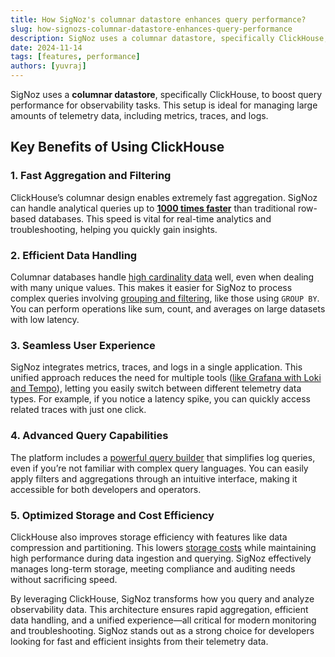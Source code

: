 ```yaml
---
title: How SigNoz's columnar datastore enhances query performance?
slug: how-signozs-columnar-datastore-enhances-query-performance
description: SigNoz uses a columnar datastore, specifically ClickHouse, to boost query performance for observability tasks. This setup is ideal for managing large amounts of telemetry data, including metrics, traces, and logs.
date: 2024-11-14
tags: [features, performance]
authors: [yuvraj]
---
```


SigNoz uses a **columnar datastore**, specifically ClickHouse, to boost query performance for observability tasks. This setup is ideal for managing large amounts of telemetry data, including metrics, traces, and logs.

## Key Benefits of Using ClickHouse

### 1. Fast Aggregation and Filtering

ClickHouse’s columnar design enables extremely fast aggregation. SigNoz can handle analytical queries up to [**1000 times faster**](https://signoz.io/log-management/) than traditional row-based databases. This speed is vital for real-time analytics and troubleshooting, helping you quickly gain insights.

### 2. Efficient Data Handling

Columnar databases handle [high cardinality data](https://signoz.io/blog/high-cardinality-data/) well, even when dealing with many unique values. This makes it easier for SigNoz to process complex queries involving [grouping and filtering](https://signoz.io/docs/userguide/query-builder/#aggregation-and-grouping-), like those using `GROUP BY`. You can perform operations like sum, count, and averages on large datasets with low latency.

### 3. Seamless User Experience

SigNoz integrates metrics, traces, and logs in a single application. This unified approach reduces the need for multiple tools ([like Grafana with Loki and Tempo](https://signoz.io/product-comparison/signoz-vs-grafana/)), letting you easily switch between different telemetry data types. For example, if you notice a latency spike, you can quickly access related traces with just one click.

### 4. Advanced Query Capabilities

The platform includes a [powerful query builder](https://signoz.io/docs/userguide/query-builder/) that simplifies log queries, even if you’re not familiar with complex query languages. You can easily apply filters and aggregations through an intuitive interface, making it accessible for both developers and operators.

### 5. Optimized Storage and Cost Efficiency

ClickHouse also improves storage efficiency with features like data compression and partitioning. This lowers [storage costs](https://signoz.io/pricing/) while maintaining high performance during data ingestion and querying. SigNoz effectively manages long-term storage, meeting compliance and auditing needs without sacrificing speed.

By leveraging ClickHouse, SigNoz transforms how you query and analyze observability data. This architecture ensures rapid aggregation, efficient data handling, and a unified experience—all critical for modern monitoring and troubleshooting. SigNoz stands out as a strong choice for developers looking for fast and efficient insights from their telemetry data.